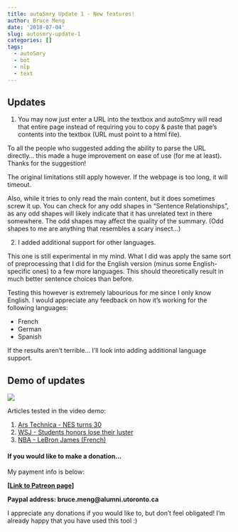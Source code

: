 ```yaml
---
title: autoSmry Update 1 - New features!
author: Bruce Meng
date: '2018-07-04'
slug: autosmry-update-1
categories: []
tags:
  - autoSmry
  - bot
  - nlp
  - text
---
```


## Updates

1. You may now just enter a URL into the textbox and autoSmry will read that entire page instead of requiring you to copy & paste that page's contents into the textbox (URL must point to a html file).

To all the people who suggested adding the ability to parse the URL directly... this made a huge improvement on ease of use (for me at least). Thanks for the suggestion!

The original limitations still apply however. If the webpage is too long, it will timeout.

Also, while it tries to only read the main content, but it does sometimes screw it up. You can check for any odd shapes in "Sentence Relationships", as any odd shapes will likely indicate that it has unrelated text in there somewhere. The odd shapes may affect the quality of the summary. (Odd shapes to me are anything that resembles a scary insect...)

2. I added additional support for other languages. 

This one is still experimental in my mind. What I did was apply the same sort of preprocessing that I did for the English version (minus some English-specific ones) to a few more languages. This should theoretically result in much better sentence choices than before.

Testing this however is extremely labourious for me since I only know English. I would appreciate any feedback on how it's working for the following languages:

* French
* German
* Spanish

If the results aren't terrible... I'll look into adding additional language support.

## Demo of updates

![](/img/autosmry.update.1/autosmry.update.1.gif)

Articles tested in the video demo:

1. [Ars Technica - NES turns 30](https://arstechnica.com/gaming/2013/07/time-to-feel-old-inside-the-nes-on-its-30th-birthday/)
4. [WSJ - Students honors lose their luster](https://www.wsj.com/articles/you-graduated-cum-laude-so-did-everyone-else-1530523801)
3. [NBA - LeBron James (French)](https://www.lemonde.fr/basket/article/2018/07/02/nba-la-superstar-lebron-james-quitte-cleveland-et-signe-aux-los-angeles-lakers_5324165_1616663.html)


#### If you would like to make a donation...

My payment info is below:

**[[Link to Patreon page](https://www.patreon.com/bruce_meng)]**


**Paypal address: bruce.meng@alumni.utoronto.ca**

I appreciate any donations if you would like to, but don't feel obligated! I'm already happy that you have used this tool :)